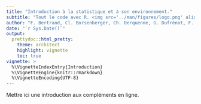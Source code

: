 ```yaml
---
title: "Introduction à la statistique et à son environnement."
subtitle: "Tout le code avec R. <img src='../man/figures/logo.png' align='right' width='200'/>"
author: "F. Bertrand, Cl. Borsenberger, Ch. Derquenne, G. Dufrénot, F. Jawadi, M. Maumy-Bertrand"
date: "`r Sys.Date()`"
output:
  prettydoc::html_pretty:
    theme: architect
    highlight: vignette
    toc: true
vignette: >
  %\VignetteIndexEntry{Introduction}
  %\VignetteEngine{knitr::rmarkdown}
  %\VignetteEncoding{UTF-8}
---
```


Mettre ici une introduction aux compléments en ligne.
